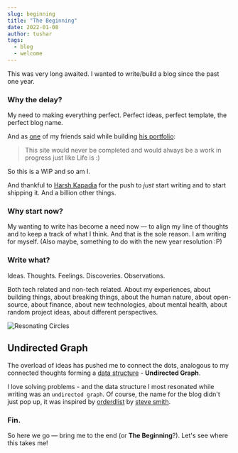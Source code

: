 ```yaml
---
slug: beginning
title: "The Beginning"
date: 2022-01-08
author: tushar
tags:
  - blog
  - welcome
---
```



This was very long awaited. I wanted to write/build a blog since the past one year.

### Why the delay? 

My need to making everything perfect. Perfect ideas, perfect template, the perfect blog name.  

And as [one](https://twitter.com/DeepankarBhade) of my friends said while building [his portfolio](https://dpnkr.in):

> This site would never be completed and would always be a work in progress just like Life is :)

So this is a WIP and so am I.

And thankful to [Harsh Kapadia](https://harshkapadia.me) for the push to _just_ start writing and to start shipping it. And a billion other things.


### Why start now?

My wanting to write has become a need now — to align my line of thoughts and to keep a track of what I think. And that is the sole reason. I am writing for myself. (Also maybe, something to do with the new year resolution :P)

### Write what? 

Ideas. Thoughts. Feelings. Discoveries. Observations. 

Both tech related and non-tech related. About my experiences, about building things, about breaking things, about the human nature, about open-source, about finance, about new technologies, about mental health, about random project ideas, about different perspectives.

![Resonating Circles](/images/resonating-circle.jpg)

## Undirected Graph

The overload of ideas has pushed me to connect the dots, analogous to my connected thoughts forming a [data structure](https://en.wikipedia.org/wiki/Graph_(discrete_mathematics)) - **Undirected Graph**.

I love solving problems - and the data structure I most resonated while writing was an `undirected graph`. Of course, the name for the blog didn't just pop up, it was inspired by [orderdlist](https://orderedlist.com) by [steve smith](https://twitter.com/orderedlist).

### Fin.

So here we go — bring me to the end (or **The Beginning**?). 
Let's see where this takes me!
